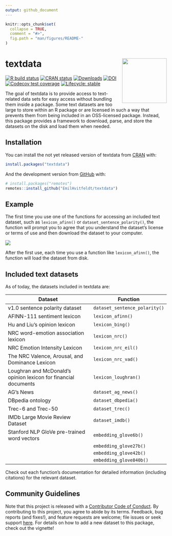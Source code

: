 ```yaml
---
output: github_document
---
```


<!-- README.md is generated from README.Rmd. Please edit that file -->

```r
knitr::opts_chunk$set(
  collapse = TRUE,
  comment = "#>",
  fig.path = "man/figures/README-"
)
```

# textdata <img src='man/figures/logo.png' align="right" height="139" />

<!-- badges: start -->
[![R build status](https://github.com/EmilHvitfeldt/textdata/workflows/R-CMD-check/badge.svg)](https://github.com/EmilHvitfeldt/textdata/actions)
[![CRAN status](https://www.r-pkg.org/badges/version/textdata)](https://CRAN.R-project.org/package=textdata)
[![Downloads](http://cranlogs.r-pkg.org/badges/textdata)](https://cran.r-project.org/package=textdata)
[![DOI](https://zenodo.org/badge/DOI/10.5281/zenodo.3244433.svg)](https://doi.org/10.5281/zenodo.3244433)
[![Codecov test coverage](https://codecov.io/gh/EmilHvitfeldt/textdata/branch/master/graph/badge.svg)](https://codecov.io/gh/EmilHvitfeldt/textdata?branch=master)
[![Lifecycle: stable](https://img.shields.io/badge/lifecycle-stable-brightgreen.svg)](https://www.tidyverse.org/lifecycle/#stable)
<!-- badges: end -->

The goal of textdata is to provide access to text-related data sets for easy access without bundling them inside a package. Some text datasets are too large to store within an R package or are licensed in such a way that prevents them from being included in an OSS-licensed package. Instead, this package provides a framework to download, parse, and store the datasets on the disk and load them when needed.

## Installation

You can install the not yet released version of textdata from [CRAN](https://CRAN.R-project.org) with:

``` r
install.packages("textdata")
```

And the development version from [GitHub](https://github.com/) with:

``` r
# install.packages("remotes")
remotes::install_github("EmilHvitfeldt/textdata")
```
## Example

The first time you use one of the functions for accessing an included text dataset, such as `lexicon_afinn()` or `dataset_sentence_polarity()`, the function will prompt you to agree that you understand the dataset's license or terms of use and then download the dataset to your computer.

![](man/figures/textdata_demo.gif)

After the first use, each time you use a function like `lexicon_afinn()`, the function will load the dataset from disk.

## Included text datasets

As of today, the datasets included in textdata are:

| Dataset                                                         | Function                      |
| --------------------------------------------------------------- | ----------------------------- |
| v1.0 sentence polarity dataset                                  | `dataset_sentence_polarity()` |
| AFINN-111 sentiment lexicon                                     | `lexicon_afinn()`             |
| Hu and Liu's opinion lexicon                                    | `lexicon_bing()`              |
| NRC word-emotion association lexicon                            | `lexicon_nrc()`               |
| NRC Emotion Intensity Lexicon                                   | `lexicon_nrc_eil()`           |
| The NRC Valence, Arousal, and Dominance Lexicon                 | `lexicon_nrc_vad()`           |
| Loughran and McDonald's opinion lexicon for financial documents | `lexicon_loughran()`          |
| AG's News                                                       | `dataset_ag_news()`           |
| DBpedia ontology                                                | `dataset_dbpedia()`           |
| Trec-6 and Trec-50                                              | `dataset_trec()`              |
| IMDb Large Movie Review Dataset	                                | `dataset_imdb()`              |
| Stanford NLP GloVe pre-trained word vectors                     | `embedding_glove6b()`         |
|                                                                 | `embedding_glove27b()`        |
|                                                                 | `embedding_glove42b()`        |
|                                                                 | `embedding_glove840b()`       |

Check out each function's documentation for detailed information (including citations) for the relevant dataset.

## Community Guidelines

Note that this project is released with a
[Contributor Code of Conduct](https://github.com/EmilHvitfeldt/textdata/blob/master/CODE_OF_CONDUCT.md).
By contributing to this project, you agree to abide by its terms. 
Feedback, bug reports (and fixes!), and feature requests are welcome; file 
issues or seek support [here](http://github.com/EmilHvitfeldt/textdata/issues).
For details on how to add a new dataset to this package, check out the vignette!
